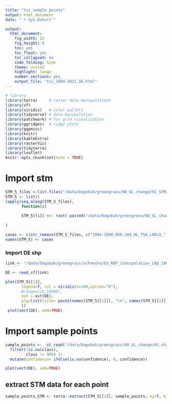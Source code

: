 ```yaml
---
title: "tsi_sample_points"
output: html_document
date: "`r Sys.Date()`"

output: 
  html_document: 
    fig_width: 12
    fig_height: 8
    toc: yes
    toc_float: yes
    toc_collapsed: no
    code_folding: hide
    theme: united
    highlight: tango
    number_sections: yes
    output_file: "tsi_1984-2021_DE.html"
---
```


```r
# library
library(terra)     # raster data manipulations
library(sf)
library(viridis)   # color pallets
library(tidyverse) # data manipulation
library(patchwork) # for grid visualization
library(ggridges)  # ridge plots
library(ggpmisc)
library(knitr)
library(kableExtra)
library(rasterVis)
library(tidyterra)
library(leaflet)
knitr::opts_chunk$set(echo = TRUE)
```


# Import stm
```r


STM_5_files <-list.files("/data/Dagobah/greengrass/00_GL_change/01_STM/5yrs/mosaic")
STM_5 <- list()
lapply(seq_along(STM_5_files),
       function(i)
         
       STM_5[[i]] <<- rast( paste0("/data/Dagobah/greengrass/00_GL_change/01_STM/5yrs/mosaic/", STM_5_files[i]))
       
)

cases <- c(str_remove(STM_5_files, c("1984-1990_060-304_HL_TSA_LNDLG_")))
names(STM_5) <- cases 


```


### Import DE shp
```r
link <- "/data/Dagobah/greengrass/schnesha/03_RBF_interpolation_LND_1982-2021/DE_shp/vg2500_bld_EPSG3035.shp"

DE <- read_sf(link)
```

```r

plot(STM_5[[1]],
       legend=T, col = viridis(n=100,option="D"),
       #range=c(0,10000), 
       ext = ext(DE),
       plg=list(title= paste(names(STM_5[[1]]), "\n", names(STM_5[[1]]))
       ))
 plot(vect(DE), add=TRUE)

```

# Import sample points
```r

sample_points <-  st_read("/data/Dagobah/greengrass/00_GL_change/03_change_samples/01_sample/stratified_sample_rd_4000.gpkg") |> 
  filter(!is.na(class),
         class != 999) |> 
  mutate(confidence= ifelse(is.na(confidence), 0, confidence))

plot(vect(DE), add=TRUE)


```

## extract STM data for each point
```r
sample_points_STM <- terra::extract(STM_5[[1]], sample_points, xy=T, bind=T)

```












